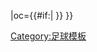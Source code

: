 {{fb team |t=艾迪索特|tan=艾迪索特镇足球俱乐部 |tc=ENG |abb={{#if:{{{abb|}}}|ALD{{0}}}} |oc={{#if:{{{oc|}}}|{{{oc}}} }} }}<!--
--><noinclude>[[Category:足球模板]]</noinclude>